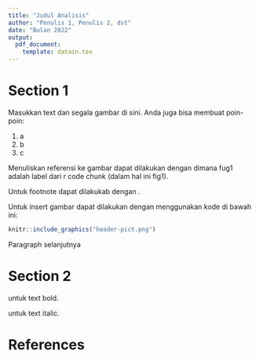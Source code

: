 ```yaml
---
title: "Judul Analisis"
author: "Penulis 1, Penulis 2, dst"
date: "Bulan 2022"
output:
  pdf_document:
    template: datain.tex
---
```


# Section 1

Masukkan text dan segala gambar di sini. Anda juga bisa membuat poin-poin:

1. a
2. b
3. c

Menuliskan referensi ke gambar dapat dilakukan dengan \ref{fig:fig1} dimana fug1 adalah label dari r code chunk (dalam hal ini fig1). 

Untuk footnote dapat dilakukab dengan \footnote{footnote}.

Untuk insert gambar dapat dilakukan dengan menggunakan kode di bawah ini:

```r
knitr::include_graphics("header-pict.png")
```


Paragraph selanjutnya


\begin{figure}
    \centering
    \subfigure[]{\includegraphics[width=0.49\textwidth]{for_readme_1.png}} 
    \subfigure[]{\includegraphics[width=0.49\textwidth]{for_readme_1.png}} 
    \caption{(a) blah (b) blah}
    \label{fig:foobar}
\end{figure}

# Section 2

\textbf{text} untuk text bold.

\textit{text} untuk text italic.

# References






